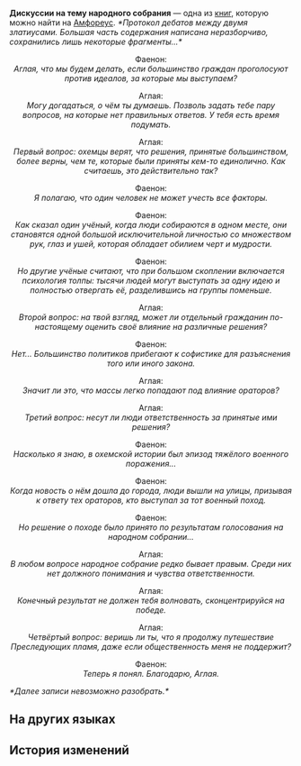 {{Книга Инфобокс
|id           = 514
|Название     = 
|Изображение  = Предмет Дискуссии на тему народного собрания.png
|Мир          = Амфореус
|Томов        = 1
|Автор        = <!--нужно добавить-->
|Описание     = Любопытные записи, в которых однажды даже самый уважаемый златиус подверг сомнению политический строй Охемы.
|Том1         = {{tx}}
|Источник1    = {{tx|Отсутствует источник}}
|Персонажи    = 
|Фракции      = 
}}
'''Дискуссии на тему народного собрания''' — одна из [[Книги|книг]], которую можно найти на [[Амфореус]].
<!--
==Получение==
<gallery>
Книга НАЗВАНИЕ.png|НАЗВАНИЕ
Локация НАЗВАНИЕ.png|Расположение на карте. Ближайший пространственный якорь «[[НАЗВАНИЕ]]»
</gallery>
-->
''*Протокол дебатов между двумя златиусами. Большая часть содержания написана неразборчиво, сохранились лишь некоторые фрагменты...*''


<div align="center">Фаенон:<br />
''Аглая, что мы будем делать, если большинство граждан проголосуют против идеалов, за которые мы выступаем?''


Аглая:<br />
''Могу догадаться, о чём ты думаешь. Позволь задать тебе пару вопросов, на которые нет правильных ответов. У тебя есть время подумать.''


Аглая:<br />
''Первый вопрос: охемцы верят, что решения, принятые большинством, более верны, чем те, которые были приняты кем-то единолично. Как считаешь, это действительно так?''


Фаенон:<br />
''Я полагаю, что один человек не может учесть все факторы.''


Фаенон:<br />
''Как сказал один учёный, когда люди собираются в одном месте, они становятся одной большой исключительной личностью со множеством рук, глаз и ушей, которая обладает обилием черт и мудрости.''


Фаенон:<br />
''Но другие учёные считают, что при большом скоплении включается психология толпы: тысячи людей могут выступать за одну идею и полностью отвергать её, разделившись на группы поменьше.''


Аглая:<br />
''Второй вопрос: на твой взгляд, может ли отдельный гражданин по-настоящему оценить своё влияние на различные решения?''


Фаенон:<br />
''Нет... Большинство политиков прибегают к софистике для разъяснения того или иного закона.''


Аглая:<br />
''Значит ли это, что массы легко попадают под влияние ораторов?''


Аглая:<br />
''Третий вопрос: несут ли люди ответственность за принятые ими решения?''


Фаенон:<br />
''Насколько я знаю, в охемской истории был эпизод тяжёлого военного поражения...''


Фаенон:<br />
''Когда новость о нём дошла до города, люди вышли на улицы, призывая к ответу тех ораторов, кто выступал за тот военный поход.''


Фаенон:<br />
''Но решение о походе было принято по результатам голосования на народном собрании...''


Аглая:<br />
''В любом вопросе народное собрание редко бывает правым. Среди них нет должного понимания и чувства ответственности.''


Аглая:<br />
''Конечный результат не должен тебя волновать, сконцентрируйся на победе.''


Аглая:<br />
''Четвёртый вопрос: веришь ли ты, что я продолжу путешествие Преследующих пламя, даже если общественность меня не поддержит?''


Фаенон:<br />
''Теперь я понял. Благодарю, Аглая.''</div>


''*Далее записи невозможно разобрать.*''

==На других языках==
{{На других языках
|en   = A Discussion About the Citizens' Assembly
|zhs  = 一段关于公民大会的谈话记录
|zht  = 一段關於公民大會的談話紀錄
|ja   = 「民会」に関する談話記録
|ko   = 시민 총회에 관한 대화 기록
|es   = Una conversación sobre la asamblea de ciudadanos
|fr   = Discussions sur l'assemblée citoyenne
|ru   = Дискуссии на тему народного собрания
|th   = บันทึกการสนทนา เกี่ยวกับสมัชชาพลเรือน
|vi   = Một Đoạn Ghi Chép Về Đại Hội Công Dân
|de   = Eine Diskussion über die Bürgerversammlung
|id   = Catatan Percakapan Tentang Sidang Warga
|pt   = Uma Discussão Sobre a Assembleia dos Cidadãos
}}

==История изменений==
{{История изменений|3.2}}